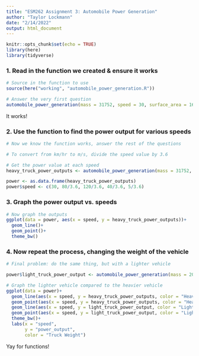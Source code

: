 ```yaml
---
title: "ESM262 Assignment 3: Automobile Power Generation"
author: "Taylor Lockmann"
date: "2/14/2022"
output: html_document
---
```


```r
knitr::opts_chunk$set(echo = TRUE)
library(here)
library(tidyverse)
```


### 1. Read in the function we created & ensure it works
```r
# Source in the function to use
source(here("working", "automobile_power_generation.R"))

# Answer the very first question
automobile_power_generation(mass = 31752, speed = 30, surface_area = 16)
```
It works!

### 2. Use the function to find the power output for various speeds

```r
# Now we know the function works, answer the rest of the questions

# To convert from km/hr to m/s, divide the speed value by 3.6

# Get the power value at each speed
heavy_truck_power_outputs <- automobile_power_generation(mass = 31752, speed = c(30, 80/3.6, 120/3.6, 40/3.6, 5/3.6), surface_area = 16)

power <- as.data.frame(heavy_truck_power_outputs)
power$speed <- c(30, 80/3.6, 120/3.6, 40/3.6, 5/3.6)
```


### 3. Graph the power output vs. speeds

```r
# Now graph the outputs
ggplot(data = power, aes(x = speed, y = heavy_truck_power_outputs))+
  geom_line()+
  geom_point()+
  theme_bw()
```

### 4. Now repeat the process, changing the weight of the vehicle
```r
# Final problem: do the same thing, but with a lighter vehicle

power$light_truck_power_output <- automobile_power_generation(mass = 2000, speed = power$speed, surface_area = 16)

# Graph the lighter vehicle compared to the heavier vehicle
ggplot(data = power)+
  geom_line(aes(x = speed, y = heavy_truck_power_outputs, color = "Heavy"))+
  geom_point(aes(x = speed, y = heavy_truck_power_outputs, color = "Heavy"))+
  geom_line(aes(x = speed, y = light_truck_power_output, color = "Light"))+
  geom_point(aes(x = speed, y = light_truck_power_output, color = "Light"))+
  theme_bw()+
  labs(x = "speed",
       y = "power_output",
       color = "Truck Weight")
```


Yay for functions!


